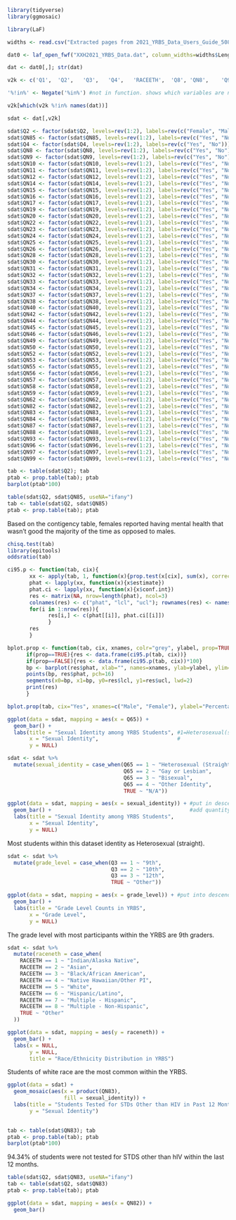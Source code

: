 
```r
library(tidyverse)
library(ggmosaic)
```

```r
library(LaF)
```

```r
widths <- read.csv("Extracted pages from 2021_YRBS_Data_Users_Guide_508.xlsx - Sheet2.csv", header=TRUE)
```

```r
dat0 <- laf_open_fwf("XXH2021_YRBS_Data.dat", column_widths=widths$Length, column_names=widths$Variable, column_types=rep("string", nrow(widths)))
```

```r
dat <- dat0[,]; str(dat)
```

```r
v2k <- c('Q1',	'Q2',	'Q3',	'Q4',	'RACEETH',	'Q8', 'QN8',	'Q9', 'QN9', 'Q10', 'QN10',	'Q11', 'QN11',	'Q12', 'QN12',	'Q13',	'Q14', 'QN14',	'Q15', 'QN15',	'Q16', 'QN16',	'Q17', 'QN17',	'Q18',	'Q19', 'QN19',	'Q20', 'QN20',	'Q21',	'Q22', 'QN22',	'Q23', 'QN23',	'Q24', 'QN24',	'Q25', 'QN25',	'Q26', 'QN26',	'Q27',	'Q28', 'QN28',	'Q29',	'Q30', 'QN30',	'Q31', 'QN31',	'Q32', 'QN32',	'Q33', 'QN33',	'Q34', 'QN34',	'Q35',	'Q36',	'Q37', 'QN37',	'Q38', 'QN38',	'Q40', 'QN40',	'Q41',	'Q42', 'QN42',	'Q43',	'Q44', 'QN44',	'Q45', 'QN45',	'Q46', 'QN46',	'Q47',	'Q48',	'Q49', 'QN49',	'Q50', 'QN50',	'Q51',	'Q52', 'QN52',	'Q53', 'QN53',	'Q54',	'Q55', 'QN55',	'Q56', 'QN56',	'Q57', 'QN57',	'Q58', 'QN58',	'Q59', 'QN59',	'Q60',	'Q61',	'Q62', 'QN62',	'Q63', 'QN63',	'Q64',	'Q65',	'Q68',	'Q69',	'Q70',	'Q71',	'Q72',	'Q73',	'Q74',	'Q76',	'Q77',	'Q78',	'Q79',	'Q80',	'Q82', 'QN82',	'Q83', 'QN83',	'Q84', 'QN84',	'Q85', 'QN85', 'Q86',	'Q87', 'QN87',	'Q88', 'QN88',	'Q89',	'Q93', 'QN93',	'Q95',	'Q96', 'QN96', 'QN97', 'QN99', 'Q99')
```

```r
'%!in%' <- Negate('%in%') #not in function. shows which variables are not in the dataset. should be 0 
```

```r
v2k[which(v2k %!in% names(dat))]
```

```r
sdat <- dat[,v2k] 
```

```r
sdat$Q2 <- factor(sdat$Q2, levels=rev(1:2), labels=rev(c("Female", "Male")))
sdat$QN85 <- factor(sdat$QN85, levels=rev(1:2), labels=rev(c("Yes", "No")))
sdat$Q4 <- factor(sdat$Q4, levels=rev(1:2), labels=rev(c("Yes", "No")))
sdat$QN8 <- factor(sdat$QN8, levels=rev(1:2), labels=rev(c("Yes", "No")))
sdat$QN9 <- factor(sdat$QN9, levels=rev(1:2), labels=rev(c("Yes", "No")))
sdat$QN10 <- factor(sdat$QN10, levels=rev(1:2), labels=rev(c("Yes", "No")))
sdat$QN11 <- factor(sdat$QN11, levels=rev(1:2), labels=rev(c("Yes", "No")))
sdat$QN12 <- factor(sdat$QN12, levels=rev(1:2), labels=rev(c("Yes", "No")))
sdat$QN14 <- factor(sdat$QN14, levels=rev(1:2), labels=rev(c("Yes", "No")))
sdat$QN15 <- factor(sdat$QN15, levels=rev(1:2), labels=rev(c("Yes", "No")))
sdat$QN16 <- factor(sdat$QN16, levels=rev(1:2), labels=rev(c("Yes", "No")))
sdat$QN17 <- factor(sdat$QN17, levels=rev(1:2), labels=rev(c("Yes", "No")))
sdat$QN19 <- factor(sdat$QN19, levels=rev(1:2), labels=rev(c("Yes", "No")))
sdat$QN20 <- factor(sdat$QN20, levels=rev(1:2), labels=rev(c("Yes", "No")))
sdat$QN22 <- factor(sdat$QN22, levels=rev(1:2), labels=rev(c("Yes", "No")))
sdat$QN23 <- factor(sdat$QN23, levels=rev(1:2), labels=rev(c("Yes", "No")))
sdat$QN24 <- factor(sdat$QN24, levels=rev(1:2), labels=rev(c("Yes", "No")))
sdat$QN25 <- factor(sdat$QN25, levels=rev(1:2), labels=rev(c("Yes", "No")))
sdat$QN26 <- factor(sdat$QN26, levels=rev(1:2), labels=rev(c("Yes", "No")))
sdat$QN28 <- factor(sdat$QN28, levels=rev(1:2), labels=rev(c("Yes", "No")))
sdat$QN30 <- factor(sdat$QN30, levels=rev(1:2), labels=rev(c("Yes", "No")))
sdat$QN31 <- factor(sdat$QN31, levels=rev(1:2), labels=rev(c("Yes", "No")))
sdat$QN32 <- factor(sdat$QN32, levels=rev(1:2), labels=rev(c("Yes", "No")))
sdat$QN33 <- factor(sdat$QN33, levels=rev(1:2), labels=rev(c("Yes", "No")))
sdat$QN34 <- factor(sdat$QN34, levels=rev(1:2), labels=rev(c("Yes", "No")))
sdat$QN37 <- factor(sdat$QN37, levels=rev(1:2), labels=rev(c("Yes", "No")))
sdat$QN38 <- factor(sdat$QN38, levels=rev(1:2), labels=rev(c("Yes", "No")))
sdat$QN40 <- factor(sdat$QN40, levels=rev(1:2), labels=rev(c("Yes", "No")))
sdat$QN42 <- factor(sdat$QN42, levels=rev(1:2), labels=rev(c("Yes", "No")))
sdat$QN44 <- factor(sdat$QN44, levels=rev(1:2), labels=rev(c("Yes", "No")))
sdat$QN45 <- factor(sdat$QN45, levels=rev(1:2), labels=rev(c("Yes", "No")))
sdat$QN46 <- factor(sdat$QN46, levels=rev(1:2), labels=rev(c("Yes", "No")))
sdat$QN49 <- factor(sdat$QN49, levels=rev(1:2), labels=rev(c("Yes", "No")))
sdat$QN50 <- factor(sdat$QN50, levels=rev(1:2), labels=rev(c("Yes", "No")))
sdat$QN52 <- factor(sdat$QN52, levels=rev(1:2), labels=rev(c("Yes", "No")))
sdat$QN53 <- factor(sdat$QN53, levels=rev(1:2), labels=rev(c("Yes", "No")))
sdat$QN55 <- factor(sdat$QN55, levels=rev(1:2), labels=rev(c("Yes", "No")))
sdat$QN56 <- factor(sdat$QN56, levels=rev(1:2), labels=rev(c("Yes", "No")))
sdat$QN57 <- factor(sdat$QN57, levels=rev(1:2), labels=rev(c("Yes", "No")))
sdat$QN58 <- factor(sdat$QN58, levels=rev(1:2), labels=rev(c("Yes", "No")))
sdat$QN59 <- factor(sdat$QN59, levels=rev(1:2), labels=rev(c("Yes", "No")))
sdat$QN62 <- factor(sdat$QN62, levels=rev(1:2), labels=rev(c("Yes", "No")))
sdat$QN82 <- factor(sdat$QN82, levels=rev(1:2), labels=rev(c("Yes", "No")))
sdat$QN83 <- factor(sdat$QN83, levels=rev(1:2), labels=rev(c("Yes", "No")))
sdat$QN84 <- factor(sdat$QN84, levels=rev(1:2), labels=rev(c("Yes", "No")))
sdat$QN87 <- factor(sdat$QN87, levels=rev(1:2), labels=rev(c("Yes", "No")))
sdat$QN88 <- factor(sdat$QN88, levels=rev(1:2), labels=rev(c("Yes", "No")))
sdat$QN93 <- factor(sdat$QN93, levels=rev(1:2), labels=rev(c("Yes", "No")))
sdat$QN96 <- factor(sdat$QN96, levels=rev(1:2), labels=rev(c("Yes", "No")))
sdat$QN97 <- factor(sdat$QN97, levels=rev(1:2), labels=rev(c("Yes", "No")))
sdat$QN99 <- factor(sdat$QN99, levels=rev(1:2), labels=rev(c("Yes", "No")))


```

```r
tab <- table(sdat$Q2); tab
ptab <- prop.table(tab); ptab
barplot(ptab*100)
```

```r
table(sdat$Q2, sdat$QN85, useNA="ifany")
tab <- table(sdat$Q2, sdat$QN85) 
ptab <- prop.table(tab); ptab
```

Based on the contigency table, females reported having mental health that wasn't good the majority of the time as opposed to males. 


```r
chisq.test(tab)
library(epitools)
oddsratio(tab)
```

```r
ci95.p <- function(tab, cix){
       xx <- apply(tab, 1, function(x){prop.test(x[cix], sum(x), correct=TRUE)})
       phat <- lapply(xx, function(x){x$estimate})
       phat.ci <- lapply(xx, function(x){x$conf.int})
       res <- matrix(NA, nrow=length(phat), ncol=3)
       colnames(res) <- c("phat", "lcl", "ucl"); rownames(res) <- names(phat)
       for(i in 1:nrow(res)){
             res[i,] <- c(phat[[i]], phat.ci[[i]])
             }
       res
       }
```

```r
bplot.prop <- function(tab, cix, xnames, colr="grey", ylabel, prop=TRUE){
      if(prop==TRUE){res <- data.frame(ci95.p(tab, cix))}
      if(prop==FALSE){res <- data.frame(ci95.p(tab, cix))*100}
      bp <- barplot(res$phat, xlab="", names=xnames, ylab=ylabel, ylim=c(0,max(res)))
      points(bp, res$phat, pch=16)
      segments(x0=bp, x1=bp, y0=res$lcl, y1=res$ucl, lwd=2)
      print(res)
      }
```

```r
bplot.prop(tab, cix="Yes", xnames=c("Male", "Female"), ylabel="Percentage experiencing depression", prop=FALSE)
```


```r
ggplot(data = sdat, mapping = aes(x = Q65)) +
  geom_bar() + 
  labs(title = "Sexual Identity among YRBS Students", #1=Heterosexual(straight), 2=GayOrLesbian, 3=Bisexual
       x = "Sexual Identity",                         #
       y = NULL)
```

```r
sdat <- sdat %>%
  mutate(sexual_identity = case_when(Q65 == 1 ~ "Heterosexual (Straight)",
                                     Q65 == 2 ~ "Gay or Lesbian",
                                     Q65 == 3 ~ "Bisexual",
                                     Q65 == 4 ~ "Other Identity",
                                     TRUE ~ "N/A"))
```

```r
ggplot(data = sdat, mapping = aes(x = sexual_identity)) + #put in descending order?? #add color??
  geom_bar() +                                            #add quantity to bars??
  labs(title = "Sexual Identity among YRBS Students", 
       x = "Sexual Identity",
       y = NULL)
```

Most students within this dataset identity as Heterosexual (straight). 



```r
sdat <- sdat %>%
  mutate(grade_level = case_when(Q3 == 1 ~ "9th",
                                 Q3 == 2 ~ "10th",
                                 Q3 == 3 ~ "12th",
                                 TRUE ~ "Other"))
```

```r
ggplot(data = sdat, mapping = aes(x = grade_level)) + #put into descending order
  geom_bar() + 
  labs(title = "Grade Level Counts in YRBS",
       x = "Grade Level",
       y = NULL)
```

The grade level with most participants within the YRBS are 9th graders. 

```r
sdat <- sdat %>%
  mutate(raceneth = case_when(
    RACEETH == 1 ~ "Indian/Alaska Native",
    RACEETH == 2 ~ "Asian",
    RACEETH == 3 ~ "Black/African American",
    RACEETH == 4 ~ "Native Hawaiian/Other PI",
    RACEETH == 5 ~ "White",
    RACEETH == 6 ~ "Hispanic/Latino",
    RACEETH == 7 ~ "Multiple - Hispanic",
    RACEETH == 8 ~ "Multiple - Non-Hispanic",
    TRUE ~ "Other"
  ))
```

```r
ggplot(data = sdat, mapping = aes(y = raceneth)) + 
  geom_bar() + 
  labs(x = NULL,
       y = NULL,
       title = "Race/Ethnicity Distribution in YRBS")
```

Students of white race are the most common within the YRBS. 

```r
ggplot(data = sdat) +
  geom_mosaic(aes(x = product(QN83),
                  fill = sexual_identity)) +
  labs(title = "Students Tested for STDs Other than HIV in Past 12 Months",
       y = "Sexual Identity")
  
```

```r
tab <- table(sdat$QN83); tab
ptab <- prop.table(tab); ptab
barplot(ptab*100)
```

94.34% of students were not tested for STDS other than hIV within the last 12 months. 

```r
table(sdat$Q2, sdat$QN83, useNA="ifany")
tab <- table(sdat$Q2, sdat$QN83) 
ptab <- prop.table(tab); ptab
```


```r
ggplot(data = sdat, mapping = aes(x = QN82)) + 
  geom_bar()
```




